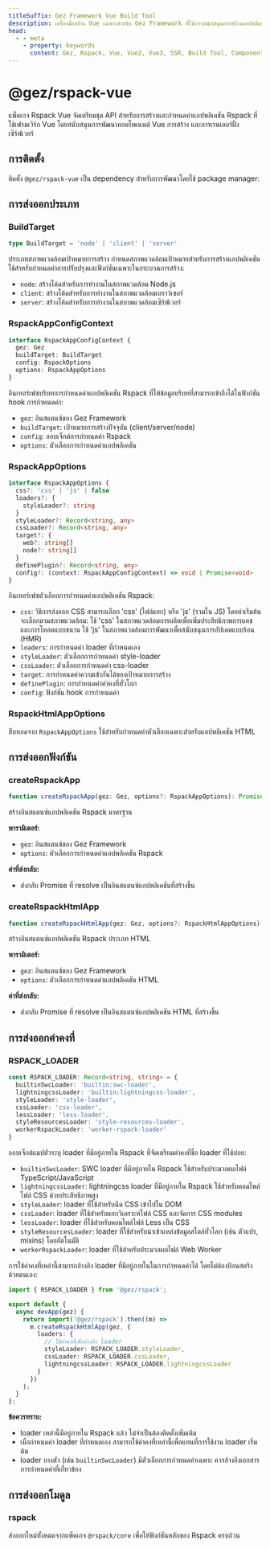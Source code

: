 ```yaml
---
titleSuffix: Gez Framework Vue Build Tool
description: เครื่องมือสร้าง Vue เฉพาะสำหรับ Gez Framework ที่ให้การสนับสนุนการสร้างแอปพลิเคชัน Vue 2/3 อย่างครบถ้วน รวมถึงการพัฒนาคอมโพเนนต์ การเรนเดอร์ SSR และการปรับปรุงประสิทธิภาพ
head:
  - - meta
    - property: keywords
      content: Gez, Rspack, Vue, Vue2, Vue3, SSR, Build Tool, Component Development, Server-Side Rendering, Performance Optimization
---
```



# @gez/rspack-vue

แพ็คเกจ Rspack Vue จัดเตรียมชุด API สำหรับการสร้างและกำหนดค่าแอปพลิเคชัน Rspack ที่ใช้เฟรมเวิร์ก Vue โดยสนับสนุนการพัฒนาคอมโพเนนต์ Vue การสร้าง และการเรนเดอร์ฝั่งเซิร์ฟเวอร์

## การติดตั้ง

ติดตั้ง `@gez/rspack-vue` เป็น dependency สำหรับการพัฒนาโดยใช้ package manager:

<PackageManagerTabs command="install @gez/rspack-vue -D" />

## การส่งออกประเภท

### BuildTarget

```ts
type BuildTarget = 'node' | 'client' | 'server'
```

ประเภทสภาพแวดล้อมเป้าหมายการสร้าง กำหนดสภาพแวดล้อมเป้าหมายสำหรับการสร้างแอปพลิเคชัน ใช้สำหรับกำหนดค่าการปรับปรุงและฟังก์ชันเฉพาะในกระบวนการสร้าง:
- `node`: สร้างโค้ดสำหรับการทำงานในสภาพแวดล้อม Node.js
- `client`: สร้างโค้ดสำหรับการทำงานในสภาพแวดล้อมเบราว์เซอร์
- `server`: สร้างโค้ดสำหรับการทำงานในสภาพแวดล้อมเซิร์ฟเวอร์

### RspackAppConfigContext

```ts
interface RspackAppConfigContext {
  gez: Gez
  buildTarget: BuildTarget
  config: RspackOptions
  options: RspackAppOptions
}
```

อินเทอร์เฟซบริบทการกำหนดค่าแอปพลิเคชัน Rspack ที่ให้ข้อมูลบริบทที่สามารถเข้าถึงได้ในฟังก์ชัน hook การกำหนดค่า:
- `gez`: อินสแตนซ์ของ Gez Framework
- `buildTarget`: เป้าหมายการสร้างปัจจุบัน (client/server/node)
- `config`: ออบเจ็กต์การกำหนดค่า Rspack
- `options`: ตัวเลือกการกำหนดค่าแอปพลิเคชัน

### RspackAppOptions

```ts
interface RspackAppOptions {
  css?: 'css' | 'js' | false
  loaders?: {
    styleLoader?: string
  }
  styleLoader?: Record<string, any>
  cssLoader?: Record<string, any>
  target?: {
    web?: string[]
    node?: string[]
  }
  definePlugin?: Record<string, any>
  config?: (context: RspackAppConfigContext) => void | Promise<void>
}
```

อินเทอร์เฟซตัวเลือกการกำหนดค่าแอปพลิเคชัน Rspack:
- `css`: วิธีการส่งออก CSS สามารถเลือก 'css' (ไฟล์แยก) หรือ 'js' (รวมใน JS) โดยค่าเริ่มต้นจะเลือกตามสภาพแวดล้อม: ใช้ 'css' ในสภาพแวดล้อมการผลิตเพื่อเพิ่มประสิทธิภาพการแคชและการโหลดแบบขนาน ใช้ 'js' ในสภาพแวดล้อมการพัฒนาเพื่อสนับสนุนการอัปเดตแบบร้อน (HMR)
- `loaders`: การกำหนดค่า loader ที่กำหนดเอง
- `styleLoader`: ตัวเลือกการกำหนดค่า style-loader
- `cssLoader`: ตัวเลือกการกำหนดค่า css-loader
- `target`: การกำหนดค่าความเข้ากันได้ของเป้าหมายการสร้าง
- `definePlugin`: การกำหนดค่าค่าคงที่ทั่วโลก
- `config`: ฟังก์ชัน hook การกำหนดค่า

### RspackHtmlAppOptions

สืบทอดจาก `RspackAppOptions` ใช้สำหรับกำหนดค่าตัวเลือกเฉพาะสำหรับแอปพลิเคชัน HTML

## การส่งออกฟังก์ชัน

### createRspackApp

```ts
function createRspackApp(gez: Gez, options?: RspackAppOptions): Promise<App>
```

สร้างอินสแตนซ์แอปพลิเคชัน Rspack มาตรฐาน

**พารามิเตอร์:**
- `gez`: อินสแตนซ์ของ Gez Framework
- `options`: ตัวเลือกการกำหนดค่าแอปพลิเคชัน Rspack

**ค่าที่ส่งกลับ:**
- ส่งกลับ Promise ที่ resolve เป็นอินสแตนซ์แอปพลิเคชันที่สร้างขึ้น

### createRspackHtmlApp

```ts
function createRspackHtmlApp(gez: Gez, options?: RspackHtmlAppOptions): Promise<App>
```

สร้างอินสแตนซ์แอปพลิเคชัน Rspack ประเภท HTML

**พารามิเตอร์:**
- `gez`: อินสแตนซ์ของ Gez Framework
- `options`: ตัวเลือกการกำหนดค่าแอปพลิเคชัน HTML

**ค่าที่ส่งกลับ:**
- ส่งกลับ Promise ที่ resolve เป็นอินสแตนซ์แอปพลิเคชัน HTML ที่สร้างขึ้น

## การส่งออกค่าคงที่
### RSPACK_LOADER

```ts
const RSPACK_LOADER: Record<string, string> = {
  builtinSwcLoader: 'builtin:swc-loader',
  lightningcssLoader: 'builtin:lightningcss-loader',
  styleLoader: 'style-loader',
  cssLoader: 'css-loader',
  lessLoader: 'less-loader',
  styleResourcesLoader: 'style-resources-loader',
  workerRspackLoader: 'worker-rspack-loader'
}
```

ออบเจ็กต์แมปตัวระบุ loader ที่มีอยู่ภายใน Rspack ที่จัดเตรียมค่าคงที่ชื่อ loader ที่ใช้บ่อย:

- `builtinSwcLoader`: SWC loader ที่มีอยู่ภายใน Rspack ใช้สำหรับประมวลผลไฟล์ TypeScript/JavaScript
- `lightningcssLoader`: lightningcss loader ที่มีอยู่ภายใน Rspack ใช้สำหรับคอมไพล์ไฟล์ CSS ด้วยประสิทธิภาพสูง
- `styleLoader`: loader ที่ใช้สำหรับฉีด CSS เข้าไปใน DOM
- `cssLoader`: loader ที่ใช้สำหรับแยกวิเคราะห์ไฟล์ CSS และจัดการ CSS modules
- `lessLoader`: loader ที่ใช้สำหรับคอมไพล์ไฟล์ Less เป็น CSS
- `styleResourcesLoader`: loader ที่ใช้สำหรับนำเข้าแหล่งข้อมูลสไตล์ทั่วโลก (เช่น ตัวแปร, mixins) โดยอัตโนมัติ
- `workerRspackLoader`: loader ที่ใช้สำหรับประมวลผลไฟล์ Web Worker

การใช้ค่าคงที่เหล่านี้สามารถอ้างอิง loader ที่มีอยู่ภายในในการกำหนดค่าได้ โดยไม่ต้องป้อนสตริงด้วยตนเอง:

```ts title="src/entry.node.ts"
import { RSPACK_LOADER } from '@gez/rspack';

export default {
  async devApp(gez) {
    return import('@gez/rspack').then((m) =>
      m.createRspackHtmlApp(gez, {
        loaders: {
          // ใช้ค่าคงที่เพื่ออ้างอิง loader
          styleLoader: RSPACK_LOADER.styleLoader,
          cssLoader: RSPACK_LOADER.cssLoader,
          lightningcssLoader: RSPACK_LOADER.lightningcssLoader
        }
      })
    );
  }
};
```

**ข้อควรทราบ:**
- loader เหล่านี้มีอยู่ภายใน Rspack แล้ว ไม่จำเป็นต้องติดตั้งเพิ่มเติม
- เมื่อกำหนดค่า loader ที่กำหนดเอง สามารถใช้ค่าคงที่เหล่านี้เพื่อแทนที่การใช้งาน loader เริ่มต้น
- loader บางตัว (เช่น `builtinSwcLoader`) มีตัวเลือกการกำหนดค่าเฉพาะ ควรอ้างอิงเอกสารการกำหนดค่าที่เกี่ยวข้อง

## การส่งออกโมดูล

### rspack

ส่งออกใหม่ทั้งหมดจากแพ็คเกจ `@rspack/core` เพื่อให้ฟังก์ชันหลักของ Rspack ครบถ้วน